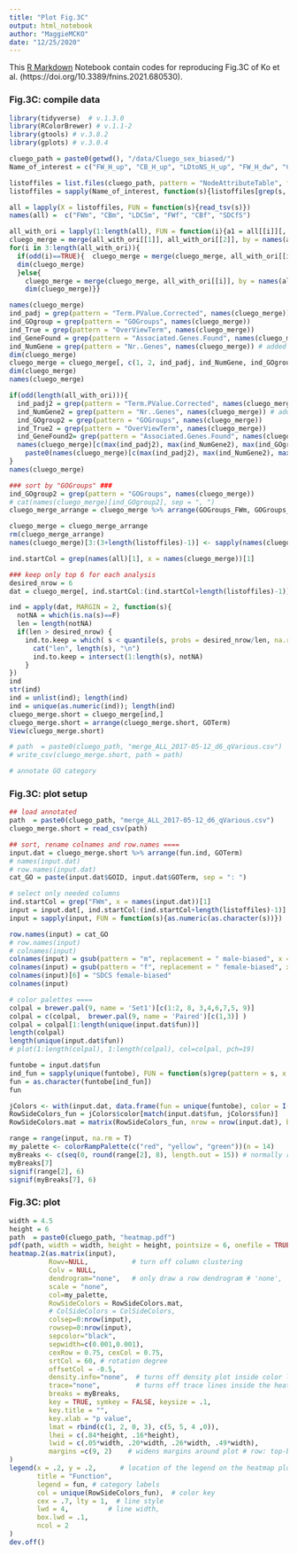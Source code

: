 ```yaml
---
title: "Plot Fig.3C"
output: html_notebook
author: "MaggieMCKO"
date: "12/25/2020"
---
```


This [R Markdown](http://rmarkdown.rstudio.com) Notebook contain codes for reproducing Fig.3C of Ko et al. (https://doi.org/10.3389/fnins.2021.680530).


### Fig.3C: compile data
```r
library(tidyverse)  # v.1.3.0
library(RColorBrewer) # v.1.1-2
library(gtools) # v.3.8.2
library(gplots) # v.3.0.4

cluego_path = paste0(getwd(), "/data/Cluego_sex_biased/")
Name_of_interest = c("FW_H_up", "CB_H_up", "LDtoNS_H_up", "FW_H_dw", "CB_H_dw", "LDtoNS_H_dw") # ordering at line 27

listoffiles = list.files(cluego_path, pattern = "NodeAttributeTable", full.names = TRUE); 
listoffiles = sapply(Name_of_interest, function(s){listoffiles[grep(s, listoffiles)]})

all = lapply(X = listoffiles, FUN = function(s){read_tsv(s)})
names(all) =  c("FWm", "CBm", "LDCSm", "FWf", "CBf", "SDCfS")

all_with_ori = lapply(1:length(all), FUN = function(i){a1 = all[[i]][, c(1, 3, 9, 6, 5, 12, 14)]}) 
cluego_merge = merge(all_with_ori[[1]], all_with_ori[[2]], by = names(all_with_ori[[1]])[c(1, 2)], all = TRUE, suffixes = c(paste0("_", names(all)[1]), paste0("_", names(all)[2])))
for(i in 3:length(all_with_ori)){
  if(odd(i)==TRUE){  cluego_merge = merge(cluego_merge, all_with_ori[[i]], by = names(all_with_ori[[1]])[c(1, 2)], all = TRUE)
  dim(cluego_merge)
  }else{
    cluego_merge = merge(cluego_merge, all_with_ori[[i]], by = names(all_with_ori[[1]])[c(1, 2)], all = TRUE, suffixes = c(paste0("_", names(all)[i-1]), paste0("_", names(all)[i])))
    dim(cluego_merge)}}

names(cluego_merge)
ind_padj = grep(pattern = "Term.PValue.Corrected", names(cluego_merge))
ind_GOgroup = grep(pattern = "GOGroups", names(cluego_merge))
ind_True = grep(pattern = "OverViewTerm", names(cluego_merge))
ind_GeneFound = grep(pattern = "Associated.Genes.Found", names(cluego_merge))
ind_NumGene = grep(pattern = "Nr..Genes", names(cluego_merge)) # added 20160919
dim(cluego_merge)
cluego_merge = cluego_merge[, c(1, 2, ind_padj, ind_NumGene, ind_GOgroup, ind_True, ind_GeneFound)] 
dim(cluego_merge)
names(cluego_merge)

if(odd(length(all_with_ori))){
  ind_padj2 = grep(pattern = "Term.PValue.Corrected", names(cluego_merge))
  ind_NumGene2 = grep(pattern = "Nr..Genes", names(cluego_merge)) # added 20160919
  ind_GOgroup2 = grep(pattern = "GOGroups", names(cluego_merge))
  ind_True2 = grep(pattern = "OverViewTerm", names(cluego_merge))
  ind_GeneFound2= grep(pattern = "Associated.Genes.Found", names(cluego_merge))
  names(cluego_merge)[c(max(ind_padj2), max(ind_NumGene2), max(ind_GOgroup2), max(ind_True2), max(ind_GeneFound2))] = 
    paste0(names(cluego_merge)[c(max(ind_padj2), max(ind_NumGene2), max(ind_GOgroup2), max(ind_True2), max(ind_GeneFound2))], "_", names(all)[length(listoffiles)]) 
}
names(cluego_merge)

### sort by "GOGroups" ###
ind_GOgroup2 = grep(pattern = "GOGroups", names(cluego_merge))
# cat(names(cluego_merge)[ind_GOgroup2], sep = ", ")
cluego_merge_arrange = cluego_merge %>% arrange(GOGroups_FWm, GOGroups_CBm, GOGroups_LDCSm, GOGroups_FWf, GOGroups_CBf, GOGroups_SDCfS)

cluego_merge = cluego_merge_arrange
rm(cluego_merge_arrange)
names(cluego_merge)[3:(3+length(listoffiles)-1)] <- sapply(names(cluego_merge)[3:(3+length(listoffiles)-1)] , function(s){x = unlist(strsplit(as.character(s), split = "Term.PValue.Corrected.with.Bonferroni.step.down_"))[2]})

ind.startCol = grep(names(all)[1], x = names(cluego_merge))[1]

### keep only top 6 for each analysis 
desired_nrow = 6
dat = cluego_merge[, ind.startCol:(ind.startCol+length(listoffiles)-1)] ### otherwise -1 # normally

ind = apply(dat, MARGIN = 2, function(s){ 
  notNA = which(is.na(s)==F)
  len = length(notNA)
  if(len > desired_nrow) {
    ind.to.keep = which( s < quantile(s, probs = desired_nrow/len, na.rm = T)) }else{
      cat("len", length(s), "\n")
      ind.to.keep = intersect(1:length(s), notNA)
    }
})
ind
str(ind) 
ind = unlist(ind); length(ind)
ind = unique(as.numeric(ind)); length(ind)
cluego_merge.short = cluego_merge[ind,]
cluego_merge.short = arrange(cluego_merge.short, GOTerm)
View(cluego_merge.short)

# path  = paste0(cluego_path, "merge_ALL_2017-05-12_d6_qVarious.csv")
# write_csv(cluego_merge.short, path = path)

# annotate GO category

```

### Fig.3C: plot setup 
```r

## load annotated 
path  = paste0(cluego_path, "merge_ALL_2017-05-12_d6_qVarious.csv")
cluego_merge.short = read_csv(path)

## sort, rename colnames and row.names ====
input.dat = cluego_merge.short %>% arrange(fun.ind, GOTerm)
# names(input.dat)
# row.names(input.dat)
cat_GO = paste(input.dat$GOID, input.dat$GOTerm, sep = ": ")

# select only needed columns 
ind.startCol = grep("FWm", x = names(input.dat))[1]
input = input.dat[, ind.startCol:(ind.startCol+length(listoffiles)-1)] 
input = sapply(input, FUN = function(s){as.numeric(as.character(s))})

row.names(input) = cat_GO
# row.names(input)
# colnames(input)
colnames(input) = gsub(pattern = "m", replacement = " male-biased", x = colnames(input))
colnames(input) = gsub(pattern = "f", replacement = " female-biased", x = colnames(input))
colnames(input)[6] = "SDCS female-biased"
colnames(input) 

# color palettes ====
colpal = brewer.pal(9, name = 'Set1')[c(1:2, 8, 3,4,6,7,5, 9)]
colpal = c(colpal,  brewer.pal(9, name = 'Paired')[c(1,3)] )
colpal = colpal[1:length(unique(input.dat$fun))]
length(colpal)
length(unique(input.dat$fun))
# plot(1:length(colpal), 1:length(colpal), col=colpal, pch=19)

funtobe = input.dat$fun
ind_fun = sapply(unique(funtobe), FUN = function(s)grep(pattern = s, x = funtobe)[1])
fun = as.character(funtobe[ind_fun])
fun

jColors <- with(input.dat, data.frame(fun = unique(funtobe), color = I(colpal)))
RowSideColors_fun = jColors$color[match(input.dat$fun, jColors$fun)]
RowSideColors.mat = matrix(RowSideColors_fun, nrow = nrow(input.dat), byrow = T)

range = range(input, na.rm = T)
my_palette <- colorRampPalette(c("red", "yellow", "green"))(n = 14)
myBreaks <- c(seq(0, round(range[2], 8), length.out = 15)) # normally round(range[2], 2) 201609
myBreaks[7]
signif(range[2], 6)
signif(myBreaks[7], 6)

```
### Fig.3C: plot 
```r
width = 4.5
height = 6 
path  = paste0(cluego_path, "heatmap.pdf")
pdf(path, width = width, height = height, pointsize = 6, onefile = TRUE)
heatmap.2(as.matrix(input), 
          Rowv=NULL,           # turn off column clustering 
          Colv = NULL, 
          dendrogram="none",   # only draw a row dendrogram # 'none', 'row', 'column' or 'both'
          scale = "none", 
          col=my_palette,
          RowSideColors = RowSideColors.mat,
          # ColSideColors = ColSideColors,
          colsep=0:nrow(input),
          rowsep=0:nrow(input),
          sepcolor="black",
          sepwidth=c(0.001,0.001),         
          cexRow = 0.75, cexCol = 0.75,
          srtCol = 60, # rotation degree
          offsetCol = -0.5,
          density.info="none",  # turns off density plot inside color legend "histogram","density","none"
          trace="none",         # turns off trace lines inside the heat map "column","row","both","none"
          breaks = myBreaks,
          key = TRUE, symkey = FALSE, keysize = .1,
          key.title = "",
          key.xlab = "p value",
          lmat = rbind(c(1, 2, 0, 3), c(5, 5, 4 ,0)), 
          lhei = c(.84*height, .16*height), 
          lwid = c(.05*width, .20*width, .26*width, .49*width),
          margins =c(9, 2)    # widens margins around plot # row: top-bottom, col: left-right
)
legend(x = .2, y = .2,      # location of the legend on the heatmap plot
       title = "Function",
       legend = fun, # category labels
       col = unique(RowSideColors_fun),  # color key
       cex = .7, lty = 1,  # line style
       lwd = 4,          # line width,
       box.lwd = .1, 
       ncol = 2
) 
dev.off()
```

